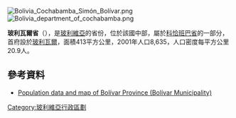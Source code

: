 [[Image:Bolivia_Cochabamba_Simón_Bolívar.png|right]]
[[Image:Bolivia_department_of_cochabamba.png|right]]

'''玻利瓦爾省'''（{{lang-es|Provincia de Bolívar}}），是[[玻利維亞|玻利維亞]]的省份，位於該國中部，屬於[[科恰班巴省|科恰班巴省]]的一部分，首府設於[[玻利瓦爾_(科恰班巴省)|玻利瓦爾]]，面積413平方公里，2001年人口8,635，人口密度每平方公里20.9人。

==參考資料==
* [https://web.archive.org/web/20140911174035/http://www.ine.gob.bo/publicaciones/visorPdf.aspx?Codigo=031501&tipo=1 Population data and map of Bolívar Province (Bolívar Municipality)]

{{coord|18|00|S|67|05|W|type:adm2nd_region:BO|display=title}}

{{Bolivia-geo-stub}}
{{玻利維亞省份}}

[[Category:玻利維亞行政區劃|Category:玻利維亞行政區劃]]
